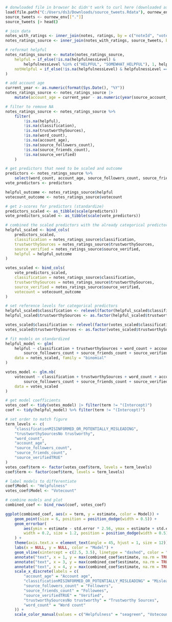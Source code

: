 ```bash
# donwloaded file in browser bc didn't work to curl here (downloaded as empty)
load(file.path("C:/Users/ds3/Downloads/source_tweets.Rdata"), ournew_env <- new.env())
source_tweets <- ournew_env[["."]]
source_tweets |> head()
```


  
```r
# join data
notes_with_ratings <- inner_join(notes, ratings, by = c("noteId", "votecount"))
notes_ratings_source <- inner_join(notes_with_ratings, source_tweets, by = c("noteId", "tweetId"))

# reformat helpful
notes_ratings_source <- mutate(notes_ratings_source,
    helpful = if_else(!is.na(helpfulnessLevel) &
        helpfulnessLevel %in% c("HELPFUL", "SOMEWHAT_HELPFUL"), 1, helpful),
    notHelpful = if_else(!is.na(helpfulnessLevel) & helpfulnessLevel == "NOT_HELPFUL", 1, notHelpful)
)

# add account age
current_year <- as.numeric(format(Sys.Date(), "%Y"))
notes_ratings_source <- notes_ratings_source |>
    mutate(account_age = current_year - as.numeric(year(source_account_created_at)))

# filter to remove NA
notes_ratings_source <- notes_ratings_source %>%
    filter(
        !is.na(helpful),
        !is.na(classification),
        !is.na(trustworthySources),
        !is.na(word_count),
        !is.na(account_age),
        !is.na(source_followers_count),
        !is.na(source_friends_count),
        !is.na(source_verified)
    )

# get predictors that need to be scaled and outcome
predictors <- notes_ratings_source %>%
    select(word_count, account_age, source_followers_count, source_friends_count)
vote_predictors <- predictors

helpful_outcome <- notes_ratings_source$helpful
votecount_outcome <- notes_ratings_source$votecount

# get z-scores for predictors (standardize)
predictors_scaled <- as_tibble(scale(predictors))
vote_predictors_scaled <- as_tibble(scale(vote_predictors))

# combined the scaled predictors with the already categorical predictors
helpful_scaled <- bind_cols(
    predictors_scaled,
    classification = notes_ratings_source$classification,
    trustworthySources = notes_ratings_source$trustworthySources,
    source_verified = notes_ratings_source$source_verified,
    helpful = helpful_outcome
)

votes_scaled <- bind_cols(
    vote_predictors_scaled,
    classification = notes_ratings_source$classification,
    trustworthySources = notes_ratings_source$trustworthySources,
    source_verified = notes_ratings_source$source_verified,
    votecount = votecount_outcome
)

# set reference levels for categorical predictors
helpful_scaled$classification <- relevel(factor(helpful_scaled$classification), ref = "NOT_MISLEADING")
helpful_scaled$trustworthySources <- as.factor(helpful_scaled$trustworthySources)

votes_scaled$classification <- relevel(factor(votes_scaled$classification), ref = "NOT_MISLEADING")
votes_scaled$trustworthySources <- as.factor(votes_scaled$trustworthySources)

# fit models on standardized
helpful_model <- glm(
    helpful ~ classification + trustworthySources + word_count + account_age +
        source_followers_count + source_friends_count + source_verified,
    data = notes_scaled, family = "binomial"
)

votes_model <- glm.nb(
    votecount ~ classification + trustworthySources + word_count + account_age +
        source_followers_count + source_friends_count + source_verified,
    data = votes_scaled
)

# get model coefficients
votes_coef <- tidy(votes_model) |> filter(term != "(Intercept)")
coef <- tidy(helpful_model) %>% filter(term != "(Intercept)")

# set order to match figure
term_levels <- c(
    "classificationMISINFORMED_OR_POTENTIALLY_MISLEADING",
    "trustworthySourcesNo trustworthy",
    "word_count",
    "account_age",
    "source_followers_count",
    "source_friends_count",
    "source_verifiedTRUE"
)
votes_coef$term <- factor(votes_coef$term, levels = term_levels)
coef$term <- factor(coef$term, levels = term_levels)

# label models to differentiate
coef$Model <- "Helpfulness"
votes_coef$Model <- "Votecount"

# combine models and plot
combined_coef <- bind_rows(coef, votes_coef)

ggplot(combined_coef, aes(x = term, y = estimate, color = Model)) +
    geom_point(size = 6, position = position_dodge(width = 0.5)) +
    geom_errorbar(
        aes(ymin = estimate - std.error * 2.56, ymax = estimate + std.error * 2.56),
        width = 0.2, size = 1.2, position = position_dodge(width = 0.5)
    ) +
    theme(axis.text.x = element_text(angle = 45, hjust = 1, size = 12)) +
    labs(x = NULL, y = NULL, color = "Model") +
    geom_vline(xintercept = c(2.5, 3.5), linetype = "dashed", color = "black") +
    annotate("text", x = 1, y = max(combined_coef$estimate, na.rm = TRUE), label = "User categorization", size = 4, fontface = "bold") +
    annotate("text", x = 3, y = max(combined_coef$estimate, na.rm = TRUE), label = "Text explanation", size = 4, fontface = "bold") +
    annotate("text", x = 4, y = max(combined_coef$estimate, na.rm = TRUE), label = "Source tweet", size = 4, fontface = "bold") +
    scale_x_discrete(labels = c(
        "account_age" = "Account age",
        "classificationMISINFORMED_OR_POTENTIALLY_MISLEADING" = "Misleading",
        "source_followers_count" = "Followers",
        "source_friends_count" = "Followees",
        "source_verifiedTRUE" = "Verified",
        "trustworthySourcesNo trustworthy" = "Trustworthy Sources",
        "word_count" = "Word count"
    )) +
    scale_color_manual(values = c("Helpfulness" = "seagreen", "Votecount" = "orange"))
 ```
